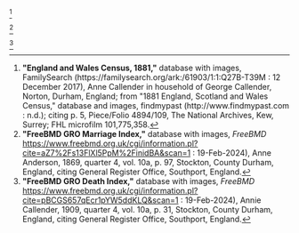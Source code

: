 
<ref>
'''"England and Wales Census, 1881,"''' database with images, FamilySearch (https://familysearch.org/ark:/61903/1:1:Q27B-T39M : 12 December 2017),
Anne Callender in household of George Callender, Norton, Durham, England; from "1881 England, Scotland and Wales Census," database and images, findmypast (http://www.findmypast.com : n.d.);
citing p. 5, Piece/Folio 4894/109, The National Archives, Kew, Surrey; FHL microfilm 101,775,358.
</ref>

<ref>
'''"FreeBMD GRO Marriage Index,"''' database with images, ''FreeBMD'' https://www.freebmd.org.uk/cgi/information.pl?cite=aZ7%2Fs13FlXl5PpM%2FinidBA&scan=1  : 19-Feb-2024),
Anne Anderson, 1869, quarter 4, vol. 10a, p. 97, Stockton, County Durham, England,
citing General Register Office, Southport, England.
</ref>

<ref>
'''"FreeBMD GRO Death Index,"''' database with images, ''FreeBMD'' https://www.freebmd.org.uk/cgi/information.pl?cite=pBCGS657qEcr1pYW5ddKLQ&scan=1  : 19-Feb-2024),
Annie Callender, 1909, quarter 4, vol. 10a, p. 31, Stockton, County Durham, England,
citing General Register Office, Southport, England.
</ref>